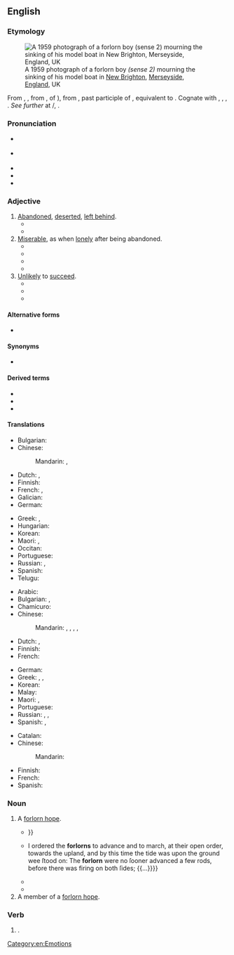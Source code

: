 ==English==
{{was wotd|2017|November|2}}

===Etymology===
[[File:Distant tragedies - Phillip mourning the sinking of his model boat, New Brighton, Merseyside, 1959 - Flickr - PhillipC.jpg|thumb|A 1959 photograph of a forlorn boy ''(sense 2)'' mourning the sinking of his model boat in [[w:New Brighton, Merseyside|New Brighton]], [[Merseyside]], [[England]], UK]]

From {{inh|en|enm|forlorn}}, {{m|enm|forloren}}, from {{inh|en|ang|forloren}}, {{glossary|past tense|past}} {{glossary|participle}} of {{m|ang|forlēosan||to lose}}), from {{der|en|gem-pro|*fraluzanaz||lost}}, past participle of {{m|gem-pro|*fraleusaną||to lose}}, equivalent to {{prefix|en|for|lorn}}. Cognate with {{cog|nl|verloren||lost}}, {{cog|de|verloren||lost}}, {{cog|sv|förlorad||lost}}, {{cog|fy|ferlern||lost}}. ''See further'' at {{m|en|lese}}/{{m|en|leese}}, {{m|en|lorn}}.

===Pronunciation===
* {{a|RP}} {{IPA|/fəˈlɔːn/|/fɔː-/|lang=en}}
* {{a|GA}} {{IPA|/fɔɹˈlɔɹn/|lang=en}}
* {{audio|en-us-forlorn.ogg|Audio (GA)|lang=en}}
* {{rhymes|ɔː(ɹ)n|lang=en}}
* {{hyphenation|for|lorn|lang=en}}

===Adjective===
{{en-adj|er|more}}

# [[abandoned#Adjective|Abandoned]], [[deserted#Adjective|deserted]], [[left behind]].
#* {{quote-book|author=Ed[mund] Sp[enser]|authorlink=Edmund Spenser|chapter=[[w:Mother Hubberd's Tale|Prosopopoia. Or Mother Hubberds Tale]]. [...] Dedicated to the Right Honorable the Ladie Compton and Mountegle|url=https://archive.org/stream/complaintscontai00spen#page/92/mode/1up/|title=[[w:Complaints (poetry collection)|Complaints. Containing Sundrie Small Poemes of the Worlds Vanitie. Whereof the Next Page Maketh Mention]]|location=London|publisher=Imprinted for [[w:William Ponsonby (publisher)|VVilliam Ponsonbie]], dwelling in [[w:St Paul's Cathedral|Paules Churchyard]] at the signe of the Bishops head|year=1578–1579|year_published=1591|oclc=84758486|passage=For miſerie doth [[bravest|braueſt]] mindes abate, / And make them ſeeke for that they wont to ſcorne, / Of fortune and of hope at once '''forlorne'''.}}
#* {{quote-book|author=[William Shakespeare]|authorlink=William Shakespeare|title=[[w:Titus Andronicus|The Most Lamentable Romaine Tragedie of Titus Andronicus: As It was Plaide by the Right Honourable the Earle of Darbie, Earle of Pembrooke, and Earle of Sussex Their Seruants]]|series=the First Quarto|location=London|publisher=Printed by Iohn Danter, and are to be sold by [[w:Edward White (printer)|Edward White]] & [[w:Thomas Millington (publisher)|Thomas Millington]], at the little North doore of [[w:St Paul's Cathedral|Paules]] at the signe of the Gunne|year=c. 1588–1593|year_published=1594|section=&#91;Act II, scene iii&#93;|sectionurl=https://books.google.com/books?id=4XcWAAAAYAAJ&pg=PP37|oclc=222241046|passage=Some ſay that [[ravens|Rauens]] foſter '''forlorne''' children, / The whilſt their owne birds famiſh in their neſts: / Oh be to me though thy hard hart ſay no, / Nothing ſo kinde but ſomething pittiful.}}
# [[miserable|Miserable]], as when [[lonely]] after being abandoned.
#* {{RQ:Goldsmith Vicar of Wakefield|chapter=A Ballad|volume=I|page=70|passage=For here '''forlorn''' and loſt I tread, / With fainting ſteps and ſlow; / Where wilds immeaſurably ſpread, / Seem lengthening as I go.}}
#* {{quote-book|author=William H[ickling] Prescott|authorlink=William H. Prescott|chapter=War with France. 1557.|title=History of the Reign of [[w:Philip II of Spain|Philip the Second]], King of Spain|edition=new|location=London|publisher=[[w:Routledge|G[eorge] Routledge & Co.]], Farringdon Street|year=1857|volume=I|page=125|pageurl=https://books.google.com/books?id=o_E8AAAAcAAJ&pg=PA125|oclc=|passage=The condition of the besieged, in the mean time, was '''forlorn''' in the extreme; not so much from want of food, though their supplies were scanty, as from excessive toil and exposure.}}
#* {{quote-book|author=Owen Meredith [pseudonym; {{w|Robert Bulwer-Lytton, 1st Earl of Lytton}}]|chapter=The Wanderer|title=Poems by Owen Meredith. The Wanderer and Clytemnestra|location=Boston, Mass.|publisher={{w|Ticknor and Fields}}|year=1859|section=prologue, part I, stanza 1|page=17|pageurl=https://books.google.com/books?id=-ns-AAAAYAAJ&pg=PA17|oclc=84569940|passage=Sweet are familiar songs, tho' Music dips / Her hollow shell in Thought's '''forlornest''' wells: / And sweet, tho' sad, the sound of midnight bells, / When the oped casement with the night-rain drips.}}
#* {{quote-book|author=Ben Travers|authorlink=Ben Travers|title={{w|A Cuckoo in the Nest}}|location=London|publisher={{w|The Bodley Head}}|year=1921|oclc=150705804|location2=Garden City, N.Y.|publisher2=[[w:Doubleday (publisher)|Doubleday]]|year2=1925|page2=67|oclc2=9003849|passage=Sophia broke down here. Even at this moment she was subconsciously comparing her rendering of the part of the '''forlorn''' bride with Miss Marie Lohr's.}}
# [[unlikely|Unlikely]] to [[succeed]].
#* {{quote-book|author=James Ussher|authorlink=James Ussher|chapter=Of Traditions|title=An Ansvver to a Challenge Made by a Iesuite in Ireland. Wherein the Iudgment of Antiquity in the Points Questioned, is Truly Delivered, and the Noveltie of the Now Romish Doctrine Plainely Discovered by Iames Vssher bishop of Meath. Whereunto is Added a Sermon Preached before His Majesty at Wansted, by the Same Author|location=London|publisher=Printed [by Humphrey Lownes] for the [[w:Worshipful Company of Stationers and Newspaper Makers|Society of Stationers]]|year=1625|oclc=228715552|newversion=republished in|editor2=[[w:Charles Richard Elrington|C[harles] R[ichard] Elrington]]|title2=The Whole Works of the Most Rev. James Ussher, D.D. Lord Archbishop of Armagh, and Primate of All Ireland|location2=Dublin|publisher2=Hodges & Smith; London: Whittaker & Co.|year2=[1831]|volume2=III|page2=41|pageurl2=https://books.google.com/books?id=OaM9AAAAYAAJ&pg=PA41|oclc2=49005379|passage=To begin therefore with Traditions, which is your '''forlorn''' hope that in the first place we are to set upon: this must I needs tell you before we begin, that you much mistake the matter, if you think that traditions of all sorts promiscuously are struck at by our religion.}}
#* {{RQ:Dickens Tale of Two Cities|book=III|chapter=Dusk|page=226|passage=Well! It is a '''forlorn''' hope at the best, and not much the '''forlorner''' for being delayed till dark.}}
#* {{quote-book|author=Mowbray Thomson|chapter=VII|title=The Story of Cawnpore|location=London|publisher=[[w:Richard Bentley (publisher)|Richard Bentley]], {{w|New Burlington Street}}, publisher in ordinary to Her Majesty|year=1859|pages=119–120|pageurl=https://archive.org/stream/storycawnpore00thomgoog#page/n139/mode/1up/|oclc=973229909|passage=Mrs. Blair had lost her husband, who was a cavalry officer, in Cabool, at the memorable Khyber Pass; but as no precise tidings of his death had every been received, she cherished the '''forlorn''' hope that he was still living in captivity among the Affghans, and that some day it would be her happiness yet to be reunited with him, even on earth.}}

====Alternative forms====
* {{l|en|forlorne}} {{qualifier|obsolete}}

====Synonyms====
* {{sense|miserable}} {{l|en|forsaken}}

====Derived terms====
* {{l|en|forlorn hope}}
* {{l|en|forlornness}}
* {{l|en|forlornly}}

====Translations====
{{trans-top|abandoned, deserted, left behind}}
* Bulgarian: {{t+|bg|изоставен|sc=Cyrl}}
* Chinese:
*: Mandarin: {{t|cmn|[[被]][[遺棄]][[的]]}}, {{t|cmn|[[被]][[遗弃]][[的]]|tr=bèi yíqì de}}
* Dutch: {{t+|nl|verlaten}}, {{t+|nl|verloren}}
* Finnish: {{t+|fi|hylätty}}
* French: {{t+|fr|abandonné}}, {{t+|fr|perdu}}
* Galician: {{t+|gl|abandonado|m}}
* German: {{t+|de|verlassen}}
{{trans-mid}}
* Greek: {{t+|el|εγκαταλελειμμένος|m|sc=Grek}}, {{t+|el|έρημος|m|sc=Grek}}
* Hungarian: {{t+|hu|elhagyatott}}
* Korean: {{t|ko|버림받다}}
* Maori: {{t|mi|pākatokato}}, {{t|mi|mahue}}
* Occitan: {{t+|oc|abandonat}}
* Portuguese: {{t+|pt|abandonado}}
* Russian: {{t+|ru|забро́шенный}}, {{t+|ru|поки́нутый}}
* Spanish: {{t+|es|abandonado}}
* Telugu: {{t+|te|అనాథ}}
{{trans-bottom}}

{{trans-top|miserable}}
* Arabic: {{t|ar|مَنْبُوذ}}
* Bulgarian: {{t+|bg|самотен|sc=Cyrl}}, {{t+|bg|отчаян|sc=Cyrl}}
* Chamicuro: {{t|ccc|ishakatiskale}}
* Chinese:
*: Mandarin: {{t+|cmn|悲慘}}, {{t+|cmn|悲惨|tr=bēicǎn}}, {{t+|cmn|孤獨}}, {{t+|cmn|孤独|tr=gūdú}}, {{t+|cmn|孤苦伶仃|tr=gūkǔlíngdīng}}
* Dutch: {{t+|nl|miserabel}}, {{t+|nl|hopeloos}}
* Finnish: {{t+|fi|hylätty}}
* French: {{t+|fr|miserable}}
{{trans-mid}}
* German: {{t+|de|verlassen}}
* Greek: {{t+|el|άθλιος|m|sc=Grek}}, {{t+|el|ελεεινός|m|sc=Grek}}, {{t+|el|έρημος|m|sc=Grek}}
* Korean: {{t+|ko|쓸쓸하다}}
* Malay: {{t|ms|kesepian}}
* Maori: {{t|mi|pākatokato}}, {{t|mi|pūkatokato}}
* Portuguese: {{t+|pt|desamparado}}
* Russian: {{t+|ru|несча́стный}}, {{t+|ru|одино́кий}}, {{t+|ru|жа́лкий}}
* Spanish: {{t+|es|desamparado|m}}, {{t+|es|desamparada|f}}
{{trans-bottom}}

{{trans-top|unlikely to succeed}}
* Catalan: {{t|ca|desesperat}}
* Chinese:
*: Mandarin: {{t|cmn|[[不可能]][[成功]][[的]]|tr=bùkěnéng chénggōng de}}
{{trans-mid}}
* Finnish: {{t+|fi|epätoivoinen}}
* French: {{t+|fr|désespéré}}
* Spanish: {{t+|es|desesperado}}
{{trans-bottom}}

===Noun===
{{en-noun}} {{tcx|military|lang=en}}

# A [[forlorn hope]].
#* {{quote-book|author=Richard Elton|authorlink=Richard Elton|chapter=Severall Firings to be Performed upon the Former Figure, and how to be Mannaged by the Severall Officers|title=The Compleat Body of the Art Military: Exactly Compiled, and Gradually Composed for the Foot, in the Best Refined Manner, According to the Practice of the Modern Times. [...]|edition=2nd|location=London|publisher=Printed by R[obert] and [[w:William Leybourn|W[illiam] Leybourn]], in Monkswel-Street, in Lambes Chappel neer [[w:Cripplegate|Criplegate]]|year=1659|section=book III|page=152|pageurl=https://books.google.com/books?id=zDpkAAAAcAAJ&pg=PA152|oclc=8121231|passage=The ''Regiment'' being drawn up into the former ''Figure'', they may proceed to ''Firings'' upon it, firſt let the '''''Forlorns''' fire'' five or six times over, being commanded by the eldeſt ''Captains Lieutenant'', who is to be aſſiſted by a couple of able ''Serjeants''; after let him ''wheel'' off to the right and left, and bring them down in the ''Reer'' of the ''Pikes''. Then let the ſecond ''Captains Lieutenant'' being aſſiſted by two ''Serjeants'' lead up the ''reſerves'' by the out-ſide of the ''Pikes'', at ſuch time when the '''''Forlorns''''' begin to come off, {{...}}}}
#* {{quote-book|author=[Thomas] Hutchinson|authorlink=Thomas Hutchinson (governor)|chapter=[Appendix.] Number XXI. Major Walley’s Journal in the Expedition against Canada in 1692. A Narrative of the Proceedings to Canada, soe far as Concerned the Land Army.|title=The History of the Colony of Massachuset’s Bay, from the First Settlement thereof in 1628, until Its Incorporation with the Colony of Plimouth, Province of Main, &c. by the Charter of King William and Queen Mary, in 1691|edition=2nd|location=London|publisher=Printed for M. Richardson, in [[w:Paternoster Row|Pater-noster Row]]|year=1765|page=556|pageurl=https://books.google.com/books?id=uNdI3RuVqn4C&pg=PA556|oclc=937920414|passage={{...}} I ordered the '''forlorns''' to advance and to march, at their open order, towards the upland, and by this time the tide was upon the ground wee ſtood on: The '''forlorn''' were no ſooner advanced a few rods, before there was firing on both ſides; {{...}}}}
#* {{quote-book|author=“a Shropshire gentleman” [''i.e.'', {{w|Daniel Defoe}}]|chapter=Memoirs of a Cavalier, &c. Part Second.|editor=E. Staveley|title=The History of the Civil Wars in Germany, from the Year 1630 to 1635: Also Genuine Memoirs of the Wars of England, in the Unhappy Reign of [[w:Charles I of England|Charles the First]]; Containing the Whole History of Those Miserable Times; until the King Lost His Head on the Scaffold, in the Memorable Year 1648|location=Newark, Nottinghamshire|publisher=Printed by James Tomlinson, for the publisher|year=1782|page=339|pageurl=https://books.google.com/books?id=2SwCAAAAQAAJ&pg=PA339|oclc=875128661|passage=I was this day in the van, and our '''forlorn''' having entered ''Huntingdon'' without any great reſiſtance till they came to the bridge, finding it barricaded, they ſent me word; I cauſed the troops to halt, and rode up to the '''forlorn''', to view the countenance of the enemy, and found by the poſture they had put themſelves in, that they reſolved to ſell us the paſſage as dear as they could.}}
#* {{quote-book|author=Evert A[ugustus] Duyckinck|authorlink=Evert Augustus Duyckinck|chapter=[[w:Henry Lee III|Henry Lee]]|title=National Portrait Gallery of Eminent Americans: Including Orators, Statesmen, Naval and Military Heroes, Jurists, Authors, etc., etc., from the Original Full Length Paintings by {{w|Alonzo Chappel}}. With Biographical and Historical Narratives, [...] In Two Volumes|location=New York, N.Y.|publisher=Johnson, Fry & Company, 27 Beekman Street|year=1861|volume=I|page=236|pageurl=https://books.google.com/books?id=TypTAAAAcAAJ&pg=PA238-IA2|oclc=956540482|passage=The garrison, taken by surprise, had the first intelligence of the assault in the "'''forlorns''' plunging into the canal."}}
# A member of a [[forlorn hope]].

===Verb===
{{head|en|past participle}}

# {{lb|en|obsolete}} {{inflection of|forlese||past|part|lang=en}}.

[[Category:en:Emotions]]